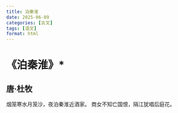 ```yaml
---
title: 泊秦淮
date: 2025-06-09
categories: [古文]
tags: [语文]
format: html
---
```

# 《泊秦淮》*
## 唐·杜牧
烟笼寒水月笼沙，夜泊秦淮近酒家。
商女不知亡国恨，隔江犹唱后庭花。
